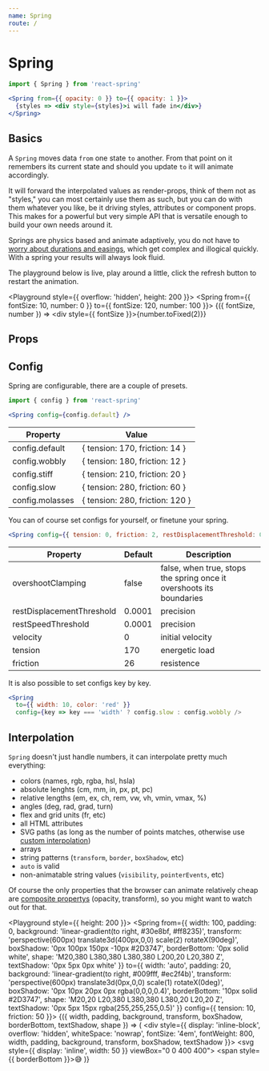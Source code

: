 ```yaml
---
name: Spring
route: /
---
```



# Spring

```jsx
import { Spring } from 'react-spring'

<Spring from={{ opacity: 0 }} to={{ opacity: 1 }}>
  {styles => <div style={styles}>i will fade in</div>}
</Spring>
```

## Basics

A `Spring` moves data `from` one state `to` another. From that point on it remembers its current state and should you update `to` it will animate accordingly.

It will forward the interpolated values as render-props, think of them not as "styles," you can most certainly use them as such, but you can do with them whatever you like, be it driving styles, attributes or component props. This makes for a powerful but very simple API that is versatile enough to build your own needs around it.

Springs are physics based and animate adaptively, you do not have to [worry about durations and easings](https://www.youtube.com/watch?v=1tavDv5hXpo&feature=youtu.be&t=6m17s), which get complex and illogical quickly. With a spring your results will always look fluid.

The playground below is live, play around a little, click the refresh button to restart the animation.

<Playground style={{ overflow: 'hidden', height: 200 }}>
  <Spring from={{ fontSize: 10, number: 0 }} to={{ fontSize: 120, number: 100 }}>
    {({ fontSize, number }) => <div style={{ fontSize }}>{number.toFixed(2)}</div>}
  </Spring>
</Playground>

## Props

<PropsTable of={Spring} />

## Config

Spring are configurable, there are a couple of presets.

```jsx
import { config } from 'react-spring'

<Spring config={config.default} />
````

| Property                  | Value |
| ------------------------- | ------- |
| config.default             | { tension: 170, friction: 14 }
| config.wobbly              | { tension: 180, friction: 12 }
| config.stiff               | { tension: 210, friction: 20 }
| config.slow                | { tension: 280, friction: 60 }
| config.molasses            | { tension: 280, friction: 120 }

You can of course set configs for yourself, or finetune your spring. 

```jsx
<Spring config={{ tension: 0, friction: 2, restDisplacementThreshold: 0.1 }} />
````

| Property                  | Default | Description       |
| ------------------------- | ----------- | ------------- |
| overshootClamping         | false       | false, when true, stops the spring once it overshoots its boundaries
| restDisplacementThreshold | 0.0001      | precision
| restSpeedThreshold        | 0.0001      | precision
| velocity                  | 0           | initial velocity
| tension                   | 170         | energetic load
| friction                  | 26          | resistence

It is also possible to set configs key by key.

```jsx
<Spring
  to={{ width: 10, color: 'red' }}
  config={key => key === 'width' ? config.slow : config.wobbly />
```

## Interpolation

`Spring` doesn't just handle numbers, it can interpolate pretty much everything: 

* colors (names, rgb, rgba, hsl, hsla)
* absolute lenghts (cm, mm, in, px, pt, pc)
* relative lengths (em, ex, ch, rem, vw, vh, vmin, vmax, %)
* angles (deg, rad, grad, turn)
* flex and grid units (fr, etc)
* all HTML attributes
* SVG paths (as long as the number of points matches, otherwise use [custom interpolation](https://codesandbox.io/embed/lwpkp46om))
* arrays
* string patterns (`transform`, `border`, `boxShadow`, etc)
* `auto` is valid
* non-animatable string values (`visibility`, `pointerEvents`, etc)

Of course the only properties that the browser can animate relatively cheap are [composite propertys](https://www.html5rocks.com/en/tutorials/speed/high-performance-animations/) (opacity, transform), so you might want to watch out for that.

<Playground style={{ height: 200 }}>
  <Spring
    from={{
      width: 100,
      padding: 0,
      background: 'linear-gradient(to right, #30e8bf, #ff8235)',
      transform: 'perspective(600px) translate3d(400px,0,0) scale(2) rotateX(90deg)',
      boxShadow: '0px 100px 150px -10px #2D3747',
      borderBottom: '0px solid white',
      shape: 'M20,380 L380,380 L380,380 L200,20 L20,380 Z',
      textShadow: '0px 5px 0px white'
    }}
    to={{ 
      width: 'auto', 
      padding: 20, 
      background: 'linear-gradient(to right, #009fff, #ec2f4b)', 
      transform: 'perspective(600px) translate3d(0px,0,0) scale(1) rotateX(0deg)', 
      boxShadow: '0px 10px 20px 0px rgba(0,0,0,0.4)', 
      borderBottom: '10px solid #2D3747', 
      shape: 'M20,20 L20,380 L380,380 L380,20 L20,20 Z', 
      textShadow: '0px 5px 15px rgba(255,255,255,0.5)' 
    }} config={{ tension: 10, friction: 50 }}>
    {({ width, padding, background, transform, boxShadow, borderBottom, textShadow, shape }) => (
      <div style={{ display: 'inline-block',
      overflow: 'hidden',
      whiteSpace: 'nowrap',
      fontSize: '4em',
      fontWeight: 800, width, padding, background, transform, boxShadow, textShadow }}>
        <svg style={{ display: 'inline', width: 50 }} viewBox="0 0 400 400">
          <path d={shape} fill="#2D3747"/>
        </svg>
        <span style={{ borderBottom }}>😅</span>
      </div>
    )}
  </Spring>
</Playground>